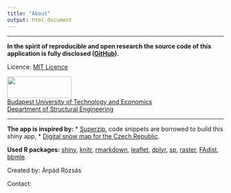 ```yaml
---
title: "About"
output: html_document
---
```


***

__In the spirit of reproducible and open research the source code of this application is fully disclosed (<a href="https://github.com/rozsasarpi/Interactive-snow-map-R" target="_blank">GitHub</a>).__

Licence: <a href="https://tldrlegal.com/license/mit-license" target="_blank">MIT Licence</a>

<img src="images/bme_logo_kicsi.svg" width=150 height=50>  
<a href="http://www.bme.hu/" target="_blank">Budapest University of Technology and Economics</a>  
<a href="http://www.hsz.bme.hu/hsz/index.php" target="_blank">Department of Structural Engineering</a>

***

__The app is inspired by:__
* <a href="http://shiny.rstudio.com/gallery/superzip-example.html" target="_blank">Superzip</a>, code snippets are borrowed to build this shiny app,
* <a href="http://www.snehovamapa.cz/" target="_blank">Digital snow map for the Czech Republic</a>.

__Used R packages:__ 
<a href="http://shiny.rstudio.com/" target="_blank">shiny</a>,
<a href="http://yihui.name/knitr/" target="_blank">knitr</a>,
<a href="http://rmarkdown.rstudio.com/" target="_blank">rmarkdown</a>,
<a href="https://rstudio.github.io/leaflet/" target="_blank">leaflet</a>,
<a href="https://cran.r-project.org/web/packages/dplyr/index.html" target="_blank">dplyr</a>,
<a href="https://cran.r-project.org/web/packages/sp/index.html" target="_blank">sp</a>,
<a href="https://cran.r-project.org/web/packages/raster/index.html" target="_blank">raster</a>,
<a href="https://cran.r-project.org/web/packages/FAdist/index.html" target="_blank">FAdist</a>,
<a href="https://cran.r-project.org/web/packages/bbmle/index.html" target="_blank">bbmle</a>.


Created by: Árpád Rózsás

<p> Contact: 
<script language="JavaScript">
var username = "rozsasarpi";
var hostname = "gmail.com";
var linktext = username + "@" + hostname ;
document.write("<a href='" + "mail" + "to:" + username + "@" + hostname + "'>" + linktext + "</a>");
</script>
</p>

